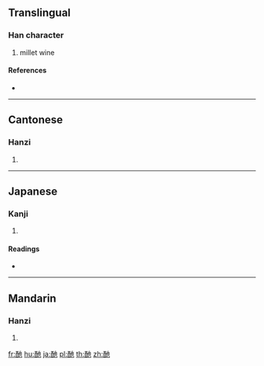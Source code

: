 {{character info/new}}
==Translingual==

===Han character===
{{Han char|rn=164|rad=酉|as=03|sn=10|four=14612|canj=MWPD}}

# millet wine

====References====
* {{Han ref|kx=1280.110|dkj=39773|dj=1779.070|hdz=63575.010|uh=914F|ud=37199|bh=D441|bd=54337}}

----

==Cantonese==

===Hanzi===
{{yue-hanzi|jyut=ji4|y=yìh}}

# {{defn|lang=yue|sort=酉03}}

----

==Japanese==

===Kanji===
{{ja-kanji|grade=|rs=酉03}}

# {{defn|lang=ja|sort=酉03}}

====Readings====
* {{ja-readings|on=[[い]] (i)|kun=[[きびさけ]] (kibisake), [[あまさけ]] (amasake), [[よねさけ]] (yonesake)}}

----

==Mandarin==

===Hanzi===
{{cmn-hanzi|pin=[[yí]] ([[yi2]])|wg=i<sup>2</sup>}}

# {{defn|lang=cmn|sort=酉03}}

[[fr:酏]]
[[hu:酏]]
[[ja:酏]]
[[pl:酏]]
[[th:酏]]
[[zh:酏]]